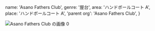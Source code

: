   name: 'Asano Fathers Club',
  genre: '屋台',
  area: 'ハンドボールコート A',
  place: 'ハンドボールコート A',
  'parent org': 'Asano Fathers Club',
}

![Asano Fathers Club の画像 0](/data/orgs/Asano%20Fathers%20Club/img0.png)

